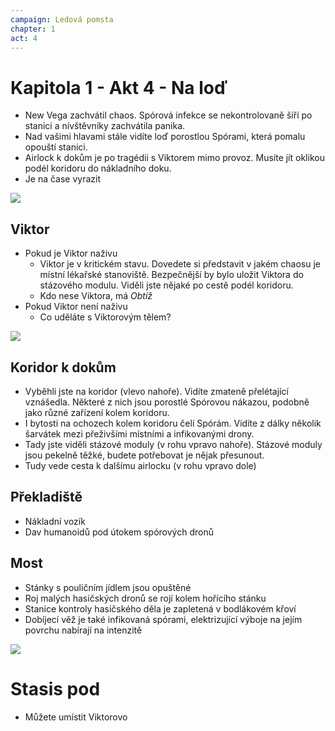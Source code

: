 ```yaml
---
campaign: Ledová pomsta
chapter: 1
act: 4
---
```


# Kapitola 1 - Akt 4 - Na loď

-   New Vega zachvátil chaos. Spórová infekce se nekontrolovaně šíří po stanici a nívštěvníky zachvátila panika.
-   Nad vašimi hlavami stále vidíte loď porostlou Spórami, která pomalu opouští stanici.
-   Airlock k dokům je po tragédii s Viktorem mimo provoz. Musíte jít oklikou podél koridoru do nákladního doku.
-   Je na čase vyrazit

![](/LP/ScrattCZ_sci-fi_engineer_in_engineers_uniform_with_a_beard_and__d280e504-42d6-4a48-8fd0-6d5919feea53.png)

## Viktor

-   Pokud je Viktor naživu
    -   Viktor je v kritickém stavu. Dovedete si představit v jakém chaosu je místní lékařské stanoviště. Bezpečnější by bylo uložit Viktora do stázového modulu. Viděli jste nějaké po cestě podél koridoru.
    -   Kdo nese Viktora, má _Obtíž_
-   Pokud Viktor není naživu
    -   Co uděláte s Viktorovým tělem?

![](/LP/maps/New_Vega_Freeway.jpg)

## Koridor k dokům

-   Vyběhli jste na koridor (vlevo nahoře). Vidíte zmateně přelétající vznášedla. Některé z nich jsou porostlé Spórovou nákazou, podobně jako různé zařízení kolem koridoru.
-   I bytosti na ochozech kolem koridoru čelí Spórám. Vidíte z dálky několik šarvátek mezi přeživšími místními a infikovanými drony.
-   Tady jste viděli stázové moduly (v rohu vpravo nahoře). Stázové moduly jsou pekelně těžké, budete potřebovat je nějak přesunout.
-   Tudy vede cesta k dalšímu airlocku (v rohu vpravo dole)

<List>
    <Clock
        className="not-prose drop-shadow-md print:drop-shadow-none"
        size="Trump"
        title="Viktor v kritickém stavu"
        current={0}
        total={4}
        threat="Viktor podlehnul svým zraněním"
        reward="Viktor je stabilizovaný"
    />
    <Clock
        className="not-prose drop-shadow-md print:drop-shadow-none"
        size="Trump"
        title="Zkáza New Vega"
        current={0}
        total={4}
        threat="New Vega bylo pohlceno Spórami"
        reward="Spóry byly potlačeny"
    />
</List>

## Překladiště

-   Nákladní vozík
-   Dav humanoidů pod útokem spórových dronů

<List>
    <Actor
        size="Trump"
        className="not-prose drop-shadow-md print:drop-shadow-none"
        imageUri="/LP/ScrattCZ_several_screaming_slender_6_feet_tall_feminine-looking_70707d8f-a4ff-474f-974a-608f4d82b3c9.png"
        name="Spórové sirény"
        occupation="Infikovaní obyvatelé vodního světa"
        notes="Akce: Nervy drásající křik - zóna: +1 Tíseň, Hryznutí - Zranění"
    />
    <Clock
        className="not-prose drop-shadow-md print:drop-shadow-none"
        size="Trump"
        title="Odražení spórových sirén"
        current={0}
        total={6}
        threat="Zkáza New Vega +1"
        reward="Spóry byly potlačeny"
    />
</List>

## Most

-   Stánky s pouličním jídlem jsou opuštěné
-   Roj malých hasičských dronů se rojí kolem hořícího stánku
-   Stanice kontroly hasičského děla je zapletená v bodlákovém křoví
-   Dobíjecí věž je také infikovaná spórami, elektrizující výboje na jejím povrchu nabírají na intenzitě

<Player url="https://youtu.be/1gNjZSWP4Cw?t=46" controls height={100} />

![](/LP/ScrattCZ_long_sci-fi_box_with_a_male_bearded_engineers_body_lyi_d48bea17-95bf-4c62-9f86-d8262d20c340.png.png)

# Stasis pod

-   Můžete umístit Viktorovo
